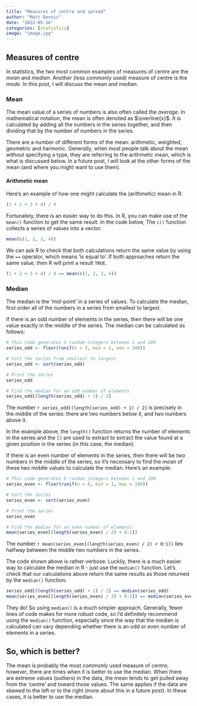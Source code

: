 ```yaml
---
title: "Measures of centre and spread"
author: "Matt Dennis"
date: "2022-05-16"
categories: [statistics]
image: "image.jpg"
---
```


## Measures of centre

In statistics, the two most common examples of measures of centre are the *mean* and *median*.  Another (less commonly used) measure of centre is the *mode*.  In this post, I will discuss the mean and median.  

### Mean

The mean value of a series of numbers is also often called the *average*.  In mathematical notation, the mean is often denoted as $\overline{x}$.  It is calculated by adding all the numbers in the series together, and then dividing that by the number of numbers in the series.

There are a number of different forms of the mean: arithmetic, weighted, geometric and harmonic.  Generally, when most people talk about the mean without specifying a type, they are referring to the arithmetic mean, which is what is discussed below.  In a future post, I will look at the other forms of the mean (and where you might want to use them).

#### Arithmetic mean

Here's an example of how one might calculate the (arithmetic) mean in R:

```r
(1 + 2 + 3 + 4) / 4
```

Fortunately, there is an easier way to do this.  In R, you can make use of the `mean()` function to get the same result.  In the code below, The `c()` function collects a series of values into a vector.

```r
mean(c(1, 2, 3, 4))
```

We can ask R to check that both calculations return the same value by using the `==` operator, which means 'is equal to'.  If both approaches return the same value, then R will print a result `TRUE`.

```r
(1 + 2 + 3 + 4) / 4 == mean(c(1, 2, 3, 4))
```

### Median

The median is the 'mid-point' in a series of values.  To calculate the median, first order all of the numbers in a series from smallest to largest.

If there is an odd number of elements in the series, then there will be one value exactly in the middle of the series.  The median can be calculated as follows:

```r
# This code generates 5 random integers between 1 and 100
series_odd <- floor(runif(n = 5, min = 1, max = 100))

# Sort the series from smallest to largest
series_odd <- sort(series_odd)

# Print the series
series_odd

# Find the median for an odd number of elements
series_odd[(length(series_odd) + 1) / 2]
```

The number `r series_odd[(length(series_odd) + 1) / 2]` is precisely in the middle of the series: there are two numbers below it, and two numbers above it.  

In the example above, the `length()` function returns the number of elements in the series and the `[]` are used to extract to extract the value found at a given position in the series (in this case, the median).

If there is an even number of elements in the series, then there will be *two* numbers in the middle of the series, so it's necessary to find the *mean* of these two middle values to calculate the median.  Here's an example:

```r
# This code generates 6 random integers between 1 and 100
series_even <- floor(runif(n = 6, min = 1, max = 100))

# Sort the series
series_even <- sort(series_even)

# Print the series
series_even

# Find the median for an even number of elements
mean(series_even[(length(series_even) / 2) + 0:1])
```

The number `r mean(series_even[(length(series_even) / 2) + 0:1])` lies halfway between the middle two numbers in the series.

The code shown above is rather verbose.  Luckily, there is a much easier way to calculate the median in R - just use the `median()` function.  Let's check that our calculations above return the same results as those returned by the `median()` function:

```r
series_odd[(length(series_odd) + 1) / 2] == median(series_odd)
mean(series_even[(length(series_even) / 2) + 0:1]) == median(series_even)
```

They do!  So using `median()` is a much simpler approach.  Generally, fewer lines of code makes for more robust code, so I'd definitely recommend using the `median()` function, especially since the way that the median is calculated can vary depending whether there is an odd or even number of elements in a series.

## So, which is better?

The mean is probably the most commonly used measure of centre; however, there are times when it is better to use the median.  When there are extreme values (outliers) in the data, the mean tends to get pulled away from the 'centre' and toward those values.  The same applies if the data are skewed to the left or to the right (more about this in a future post).  In these cases, it is better to use the median.
